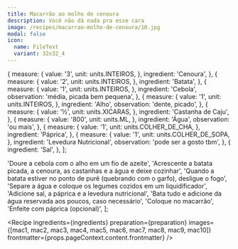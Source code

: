 ```yaml
---
title: Macarrão ao molho de cenoura
description: Você não dá nada pra esse cara
image: /recipes/macarrao-molho-de-cenoura/10.jpg
modal: false
icon:
  name: FileText
  variant: 32x32_4
---
```




  {
    measure: {
      value: '3',
      unit: units.INTEIROS,
    },
    ingredient: 'Cenoura',
  },
  {
    measure: {
      value: '2',
      unit: units.INTEIROS,
    },
    ingredient: 'Batata',
  },
  {
    measure: {
      value: '1',
      unit: units.INTEIROS,
    },
    ingredient: 'Cebola',
    observation: 'média, picada bem pequena',
  },
  {
    measure: {
      value: '1',
      unit: units.INTEIROS,
    },
    ingredient: 'Alho',
    observation: 'dente, picado',
  },
  {
    measure: {
      value: '½',
      unit: units.XICARAS,
    },
    ingredient: 'Castanha de Caju',
  },
  {
    measure: {
      value: '800',
      unit: units.ML,
    },
    ingredient: 'Água',
    observation: 'ou mais',
  },
  {
    measure: {
      value: '1',
      unit: units.COLHER_DE_CHA,
    },
    ingredient: 'Páprica',
  },
  {
    measure: {
      value: '1',
      unit: units.COLHER_DE_SOPA,
    },
    ingredient: 'Levedura Nutricional',
    observation: 'pode ser a gosto tbm',
  },
  {
    ingredient: 'Sal',
  },
];

  'Doure a cebola com o alho em um fio de azeite',
  'Acrescente a batata picada, a cenoura, as castanhas e a água e deixe cozinhar',
  'Quando a batata estiver no ponto de purê (quebrando com o garfo), desligue o fogo',
  'Separe a água e coloque os legumes cozidos em um liquidificador',
  'Adicione sal, a páprica e a levedura nutricional',
  'Bata tudo e adicione da água reservada aos poucos, caso necessário',
  'Coloque no macarrão',
  'Enfeite com páprica (opcional)',
];

<Recipe
  ingredients={ingredients}
  preparation={preparation}
  images={[mac1, mac2, mac3, mac4, mac5, mac6, mac7, mac8, mac9, mac10]}
  frontmatter={props.pageContext.content.frontmatter}
/>
